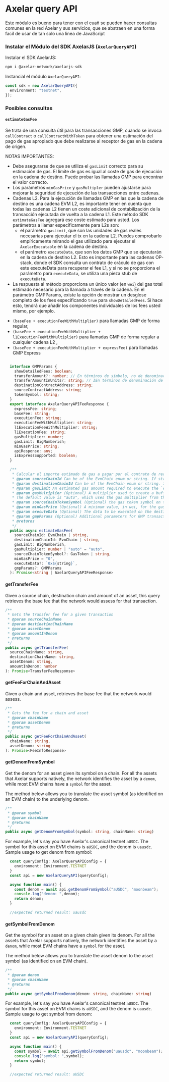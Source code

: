 # Axelar query API
Este módulo es bueno para tener con el cuañ se pueden hacer consultas comunes en la red Axelar y sus servicios, que se abstraen en una forma facil de usar de tan solo una linea de JavaScript 

### Instalar el Módulo del SDK AxelarJS (`AxelarQueryAPI`)

Instalar el SDK AxelarJS:

```bash
npm i @axelar-network/axelarjs-sdk
```

Instancial el módulo `AxelarQueryAPI`:

```ts
const sdk = new AxelarQueryAPI({
  environment: "testnet",
});
```

### Posibles consultas

#### `estimateGasFee`

Se trata de una consulta útil para las transacciones GMP, cuando se invoca `callContract` o `callContractWithToken` para obtener una estimación del pago de gas apropiado que debe realizarse al receptor de gas en la cadena de origen.

NOTAS IMPORTANTES:

* Debe asegurarse de que se utiliza el `gasLimit` correcto para su estimación de gas. El límite de gas es igual al coste de gas de ejecución en la cadena de destino. Puede probar las llamadas GMP para encontrar el valor correcto.
* Los parámetros `minGasPrice` y `gasMultipler` pueden ajustarse para mejorar la seguridad de ejecución de las transacciones entre cadenas.
* Cadenas L2. Para la ejecución de llamadas GMP en las que la cadena de destino es una cadena EVM L2, es importante tener en cuenta que todas las cadenas L2 tienen un coste adicional de contabilización de la transacción ejecutada de vuelta a la cadena L1. Este método SDK `estimateGasFee` agregará ese coste estimado para usted. Los parámetros a llamar específicamente para L2s son:
  - el parámetro `gasLimit`, que son las unidades de gas reales necesarias para ejecutar el tx en la cadena L2. Puedes comprobarlo empíricamente mirando el gas utilizado para ejecutar el `AxelarExecutable` en la cadena de destino.
  - el parámetro `executeData`, que son los datos GMP que se ejecutarán en la cadena de destino L2. Esto es importante para las cadenas OP-stack, donde el SDK consulta un contrato de oráculo de gas con este executeData para recuperar el fee L1, y si no se proporciona el parámetro para `executeData`, se utiliza una pieza stub de `executeData`.
*  La respuesta al método proporciona un único valor (en `wei`) del gas total estimado necesario para la llamada a través de la cadena. En el parámetro GMPParams, existe la opción de mostrar un desglose completo de los fees especificando `true` para `showDetailedFees`. Si hace esto, tendrá que añadir los componentes individuales de los fees usted mismo, por ejemplo.
  - `(baseFee + executionFeeWithMultiplier)` para llamadas GMP de forma regular,
  - `(baseFee + executionFeeWithMultiplier + l1ExecutionFeeWithMultiplier)` para llamadas GMP de forma regular a cualquier cadena L2 ,
  - `(baseFee + executionFeeWithMultiplier + expressFee)` para llamadas GMP Express

```ts

  interface GMPParams {
    showDetailedFees: boolean;
    transferAmount?: number; // En términos de símbolo, no de denominación de la unidad, por ejemplo, utilice 1 para 1 axlUSDC, no 1000000
    transferAmountInUnits?: string; // IEn términos de denominación de la unidad, no de símbolo, por ejemplo, utilice 1000000 para 1 axlUSDC, no 1
    destinationContractAddress: string;
    sourceContractAddress: string;
    tokenSymbol: string;
  }
  export interface AxelarQueryAPIFeeResponse {
    expressFee: string;
    baseFee: string;
    executionFee: string;
    executionFeeWithMultiplier: string;
    l1ExecutionFeeWithMultiplier: string;
    l1ExecutionFee: string;
    gasMultiplier: number;
    gasLimit: BigNumberish;
    minGasPrice: string;
    apiResponse: any;
    isExpressSupported: boolean;
  }

  /**
   * Calcular el importe estimado de gas a pagar por el contrato de receptor de gas.
   * @param sourceChainId Can be of the EvmChain enum or string. If string, should try to generalize to use the CHAINS constants (e.g. CHAINS.MAINNET.ETHEREUM)
   * @param destinationChainId Can be of the EvmChain enum or string. If string, should try to generalize to use the CHAINS constants (e.g. CHAINS.MAINNET.ETHEREUM)
   * @param gasLimit An estimated gas amount required to execute the `execute` or `executeWithToken` function.
   * @param gasMultiplier (Optional) A multiplier used to create a buffer above the calculated gas fee, to account for potential slippage throughout tx execution, e.g. 1.1 = 10% buffer. supports up to 3 decimal places
   * The default value is "auto", which uses the gas multiplier from the fee response
   * @param sourceChainTokenSymbol (Optional) the gas token symbol on the source chain.
   * @param minGasPrice (Optional) A minimum value, in wei, for the gas price on the destination chain that is used to override the estimated gas price if it falls below this specified value.
   * @param executeData (Optional) The data to be executed on the destination chain. It's recommended to specify it if the destination chain is an L2 chain to calculate more accurate gas fee.
   * @param gmpParams (Optional) Additional parameters for GMP transactions, including the ability to see a detailed view of the fee response
   * @returns
   */
  public async estimateGasFee(
    sourceChainId: EvmChain | string,
    destinationChainId: EvmChain | string,
    gasLimit: BigNumberish,
    gasMultiplier: number | "auto" = "auto",
    sourceChainTokenSymbol?: GasToken | string,
    minGasPrice = "0",
    executeData?: `0x${string}`,
    gmpParams?: GMPParams
  ): Promise<string | AxelarQueryAPIFeeResponse>
```

#### getTransferFee

Given a source chain, destination chain and amount of an asset, this query retrieves the base fee that the network would assess for that transaction.

```ts
/**
 * Gets the transfer fee for a given transaction
 * @param sourceChainName
 * @param destinationChainName
 * @param assetDenom
 * @param amountInDenom
 * @returns
 */
public async getTransferFee(
  sourceChainName: string,
  destinationChainName: string,
  assetDenom: string,
  amountInDenom: number
): Promise<TransferFeeResponse>
```

#### getFeeForChainAndAsset

Given a chain and asset, retrieves the base fee that the network would assess.

```ts
/**
 * Gets the fee for a chain and asset
 * @param chainName
 * @param assetDenom
 * @returns
 */
public async getFeeForChainAndAsset(
  chainName: string,
  assetDenom: string
): Promise<FeeInfoResponse>
```

#### getDenomFromSymbol

Get the denom for an asset given its symbol on a chain. For all the assets that Axelar supports natively, the network identifies the asset by a `denom`, while most EVM chains have a `symbol` for the asset.

The method below allows you to translate the asset symbol (as identified on an EVM chain) to the underlying denom.

```ts
/**
 * @param symbol
 * @param chainName
 * @returns
 */
public async getDenomFromSymbol(symbol: string, chainName: string)
```
For example, let's say you have Axelar's canonical testnet `aUSDC`. The symbol for this asset on EVM chains is `aUSDC`, and the denom is `uausdc`. Sample usage to get denom from symbol:

```ts
  const queryConfig: AxelarQueryAPIConfig = {
    environment: Environment.TESTNET
  }
  const api = new AxelarQueryAPI(queryConfig);

  async function main() {
    const denom = await api.getDenomFromSymbol("aUSDC", "moonbeam");
    console.log("denom: ",denom);
    return denom;
  }

  //expected returned result: uausdc
```


#### getSymbolFromDenom

Get the symbol for an asset on a given chain given its denom. For all the assets that Axelar supports natively, the network identifies the asset by a `denom`, while most EVM chains have a `symbol` for the asset.

The method below allows you to translate the asset denom to the asset symbol (as identified on an EVM chain).

```ts
/**
 * @param denom
 * @param chainName
 * @returns
 */
public async getSymbolFromDenom(denom: string, chainName: string)
```
For example, let's say you have Axelar's canonical testnet `aUSDC`. The symbol for this asset on EVM chains is `aUSDC`, and the denom is `uausdc`. Sample usage to get symbol from denom:

```ts
  const queryConfig: AxelarQueryAPIConfig = {
    environment: Environment.TESTNET
  }
  const api = new AxelarQueryAPI(queryConfig);

  async function main() {
    const symbol = await api.getSymbolFromDenom("uausdc", "moonbeam");
    console.log("symbol: ",symbol);
    return symbol;
  }

  //expected returned result: aUSDC
```
